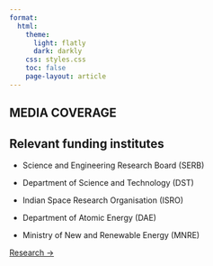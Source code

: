 ```yaml
---
format:
  html:
    theme:
      light: flatly
      dark: darkly
    css: styles.css
    toc: false
    page-layout: article
---
```


::: page-header
# MEDIA COVERAGE
:::

## Relevant funding institutes

  - Science and Engineering Research Board (SERB)

  - Department of Science and Technology (DST)

  - Indian Space Research Organisation (ISRO)

  - Department of Atomic Energy (DAE) 

  - Ministry of New and Renewable Energy (MNRE)

  



<div class="hero">
  <a class="cta-button" href="projects.qmd">Research →</a>
</div>